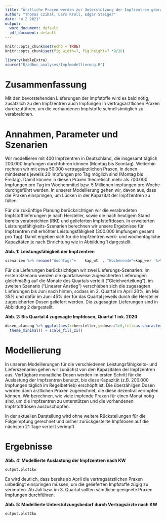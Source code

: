 ```yaml
---
title: "Ärztliche Praxen werden zur Unterstützung der Impfzentren gebraucht"
author: "Thomas Czihal, Lars Kroll, Edgar Steiger"
date: "4 2 2021"
output:
  word_document: default
  pdf_document: default
---
```


```r
knitr::opts_chunk$set(echo = TRUE)
knitr::opts_chunk$set(fig.width=7, fig.height=7 *9/16)
```

```r
library(kableExtra)
source("R/adhoc_analyses/Impfmodellierung.R")
```

# Zusammenfassung

Mit den bevorstehenden Lieferungen der Impfstoffe wird es bald nötig, zusätzlich zu den Impfzentren auch Impfungen in vertragsärztlichen Praxen durchzuführen, um die vorhandenen Impfstoffe schnellstmöglich zu verabreichen.

# Annahmen, Parameter und Szenarien

<!-- Mit den zugelassenen Impfstoffen sind derzeit nur Impfungen an Personen über 18 Jahren möglich.  -->

Wir modellieren mit 400 Impfzentren in Deutschland, die insgesamt täglich 200.000 Impfungen durchführen können (Montag bis Sonntag). Weiterhin rechnen wir mit etwa 50.000 vertragsärztlichen Praxen, in denen mindestens jeweils 20 Impfungen pro Tag möglich sind (Montag bis Freitag). Damit können in diesen Praxen theoretisch mehr als 700.000 Impfungen pro Tag im Wochenmittel bzw. 5 Millionen Impfungen pro Woche durchgeführt werden. In unserer Modellierung gehen wir, davon aus, dass die Praxen einspringen, um Lücken in der Kapazität der Impfzentren zu füllen. 

Für die zukünftige Planung berücksichtigen wir die verabredeten Impfstofflieferungen je nach Hersteller, sowie die nach heutigem Stand bereits verabreichten (RKI) und gelieferten Impfstoffdosen. In erweiterten Leistungsfähigkeits-Szenarien berechnen wir unsere Ergebnisse für Impfzentren mit erhöhter Leistungsfähigkeit (300.000 Impfungen gesamt pro Tag). Damit ergeben sich für die Impfzentren werk- und wochentägliche Kapazitäten je nach Einrichtung wie in Abbildung 1 dargestellt.

**Abb. 1: Leistungsfähigkeit der Impfzentren**

```r
szenarien %>% rename("Wochtags"=	kap_wt	, "Wochenende"=kap_we)  %>% gather(Merkmal,Wert,2:3) %>% ggplot(aes(x=szenario,fill=Merkmal,y=Wert/1000)) + geom_bar(pos="stack",stat="identity") + coord_flip() + theme_minimal() + scale_fill_zi() + labs(x="",y="Anzahl täglicher Impfungen in Tsd.", fill="")
```

Für die Lieferungen berücksichtigen wir zwei Lieferungs-Szenarien: Im ersten Szenario werden die quartalsweise zugesicherten Lieferungen gleichmäßig auf die Monate des Quartals verteilt ("Gleichverteilung"), im zweiten Szenario ("Linearer Anstieg") verschieben sich die zugesagten Lieferungen bis Juni nach hinten, sodass im 2. Quartal im April 20%, im Mai 35% und dafür im Juni 45% der für das Quartal jeweils durch die Hersteller zugesicherten Dosen geliefert werden. Die zugesagten Lieferungen sind in Abbildung 2 dargestellt. 

**Abb. 2: Bis Quartal 4 zugesagte Impfdosen, Quartal 1 ink. 2020**

```r
dosen_planung %>% ggplot(aes(x=hersteller,y=dosen/1e6,fill=as.character(quartal))) + geom_bar(pos="stack",stat="identity") + coord_flip() + labs(x="",y="Mio. Dosen",fill="Quartal") + 
  theme_minimal() + scale_fill_zi()
```


# Modellierung

In unseren Modellierungen für die verschiedenen Leistungsfähigkeits- und Lieferszenarien gehen wir zunächst von den Kapazitäten der Impfzentren aus. Verfügbare monatliche Dosen werden im ersten Schritt für die Auslastung der Impfzentren benutzt, bis diese Kapazität (z.B. 200.000 Impfungen täglich im Regelbetrieb) erschöpft ist. Die überzähligen Dosen werden dann ärztlichen Praxen zugerechnet, die diese dezentral verimpfen können. Wir berechnen, wie viele impfende Praxen für einen Monat nötig sind, um die Impfzentren zu unterstützen und die vorhandenen Impfstoffdosen auszuschöpfen. 

In der aktuellen Darstellung wird ohne weitere Rückstellungen für die Folgeimpfung gerechnet und bisher zurückgestellte Impfdosen auf die nächsten 21 Tage verteilt verimpft.

# Ergebnisse

**Abb. 4: Modellierte Auslastung der Impfzentren nach KW**

```r
output.plot1kw 
```

Es wird deutlich, dass bereits ab April die vertragsärztlichen Praxen unbedingt einspringen müssen, um die gelieferten Impfstoffe zügig zu verimpfen. Ab Juli bzw. im 3. Quartal sollten sämtliche geeignete Praxen Impfungen durchführen.


**Abb. 5: Modellierte Unterstützungsbedarf durch Vertragsärzte nach KW**

```r
output.plot2kw
```

